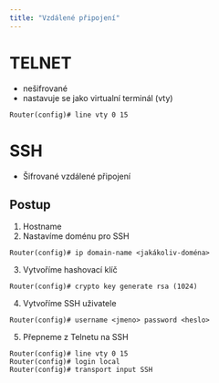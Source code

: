 ```yaml
---
title: "Vzdálené připojení"
---
```


# TELNET
- nešifrované
- nastavuje se jako virtualní terminál (vty)
```
Router(config)# line vty 0 15
```

# SSH
- Šifrované vzdálené připojení

## Postup
1. Hostname
2. Nastavíme doménu pro SSH
```
Router(config)# ip domain-name <jakákoliv-doména>
```
3. Vytvoříme hashovací klíč
```
Router(config)# crypto key generate rsa (1024)
```
4. Vytvoříme SSH uživatele
```
Router(config)# username <jmeno> password <heslo>
```

5. Přepneme z Telnetu na SSH
```
Router(config)# line vty 0 15
Router(config)# login local
Router(config)# transport input SSH
```